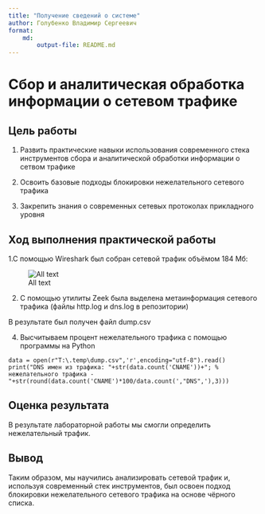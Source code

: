 ```yaml
---
title: "Получение сведений о системе"
author: Голубенко Владимир Сергеевич
format: 
    md:
        output-file: README.md
---
```

# Сбор и аналитическая обработка информации о сетевом трафике
## Цель работы

1. Развить практические навыки использования современного стека
инструментов сбора и аналитической обработки информации о сетвом трафике

2. Освоить базовые подходы блокировки нежелательного сетевого трафика

3. Закрепить знания о современных сетевых протоколах прикладного уровня

## Ход выполнения практической работы

1.C помощью Wireshark был собран сетевой трафик объёмом 184 Мб:

![All text](./screenshots/Lab_2_1.png)

2. C помощью утилиты Zeek была выделена метаинформация сетевого трафика
(файлы http.log и dns.log в репозитории)

В результате был получен файл dump.csv

4. Высчитываем процент нежелательного трафика с помощью программы на Python

```
data = open(r"T:\.temp\dump.csv",'r',encoding="utf-8").read()
print("DNS имен из трафика: "+str(data.count('CNAME'))+"; % нежелательного трафика - "+str(round(data.count('CNAME')*100/data.count(',"DNS",'),3)))
``` 
## Оценка результата

В результате лабораторной работы мы смогли определить нежелательный
трафик.

## Вывод

Таким образом, мы научились анализировать сетевой трафик и, используя
современный стек инструментов, был освоен подход блокировки
нежелательного сетевого трафика на основе чёрного списка.

